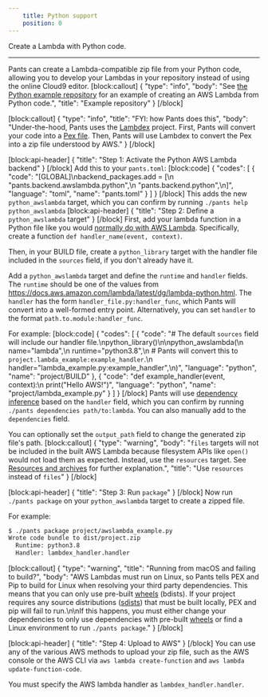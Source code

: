 ```yaml
---
    title: Python support
    position: 0
---
```


Create a Lambda with Python code.

---

Pants can create a Lambda-compatible zip file from your Python code, allowing you to develop your Lambdas in your repository instead of using the online Cloud9 editor.
[block:callout]
{
  "type": "info",
  "body": "See [the Python example repository](https://github.com/pantsbuild/example-python/blob/master/helloworld/awslambda.py) for an example of creating an AWS Lambda from Python code.",
  "title": "Example repository"
}
[/block]

[block:callout]
{
  "type": "info",
  "title": "FYI: how Pants does this",
  "body": "Under-the-hood, Pants uses the [Lambdex](https://github.com/wickman/lambdex) project. First, Pants will convert your code into a [Pex file](doc:pex-files). Then, Pants will use Lambdex to convert the Pex into a zip file understood by AWS."
}
[/block]

[block:api-header]
{
  "title": "Step 1: Activate the Python AWS Lambda backend"
}
[/block]
Add this to your `pants.toml`:
[block:code]
{
  "codes": [
    {
      "code": "[GLOBAL]\nbackend_packages.add = [\n  \"pants.backend.awslambda.python\",\n  \"pants.backend.python\",\n]",
      "language": "toml",
      "name": "pants.toml"
    }
  ]
}
[/block]
This adds the new `python_awslambda` target, which you can confirm by running `./pants help python_awslambda`
[block:api-header]
{
  "title": "Step 2: Define a `python_awslambda` target"
}
[/block]
First, add your lambda function in a Python file like you would [normally do with AWS Lambda](https://docs.aws.amazon.com/lambda/latest/dg/python-handler.html). Specifically, create a function `def handler_name(event, context)`.

Then, in your BUILD file, create a `python_library` target with the handler file included in the `sources` field, if you don't already have it.

Add a `python_awslambda` target and define the `runtime` and `handler` fields. The `runtime` should be one of the values from https://docs.aws.amazon.com/lambda/latest/dg/lambda-python.html. The `handler` has the form `handler_file.py:handler_func`, which Pants will convert into a well-formed entry point. Alternatively, you can set `handler` to the format `path.to.module:handler_func`.

For example:
[block:code]
{
  "codes": [
    {
      "code": "# The default `sources` field will include our handler file.\npython_library()\n\npython_awslambda(\n    name=\"lambda\",\n    runtime=\"python3.8\",\n    # Pants will convert this to `project.lambda_example:example_handler`.\n    handler=\"lambda_example.py:example_handler\",\n)",
      "language": "python",
      "name": "project/BUILD"
    },
    {
      "code": "def example_handler(event, context):\n    print(\"Hello AWS!\")",
      "language": "python",
      "name": "project/lambda_example.py"
    }
  ]
}
[/block]
Pants will use [dependency inference](doc:targets) based on the `handler` field, which you can confirm by running `./pants dependencies path/to:lambda`. You can also manually add to the `dependencies` field.

You can optionally set the `output_path` field to change the generated zip file's path.
[block:callout]
{
  "type": "warning",
  "body": "`files` targets will not be included in the built AWS Lambda because filesystem APIs like `open()` would not load them as expected. Instead, use the `resources` target. See [Resources and archives](doc:resources) for further explanation.",
  "title": "Use `resources` instead of `files`"
}
[/block]

[block:api-header]
{
  "title": "Step 3: Run `package`"
}
[/block]
Now run `./pants package` on your `python_awslambda` target to create a zipped file. 

For example:

```bash
$ ./pants package project/awslambda_example.py
Wrote code bundle to dist/project.zip
  Runtime: python3.8
  Handler: lambdex_handler.handler
```
[block:callout]
{
  "type": "warning",
  "title": "Running from macOS and failing to build?",
  "body": "AWS Lambdas must run on Linux, so Pants tells PEX and Pip to build for Linux when resolving your third party dependencies. This means that you can only use pre-built [wheels](https://packaging.python.org/glossary/#term-wheel) (bdists). If your project requires any source distributions ([sdists](https://packaging.python.org/glossary/#term-source-distribution-or-sdist)) that must be built locally, PEX and pip will fail to run.\n\nIf this happens, you must either change your dependencies to only use dependencies with pre-built [wheels](https://pythonwheels.com) or find a Linux environment to run `./pants package`."
}
[/block]

[block:api-header]
{
  "title": "Step 4: Upload to AWS"
}
[/block]
You can use any of the various AWS methods to upload your zip file, such as the AWS console or the AWS CLI via `aws lambda create-function` and `aws lambda update-function-code`.

You must specify the AWS lambda handler as `lambdex_handler.handler`.
